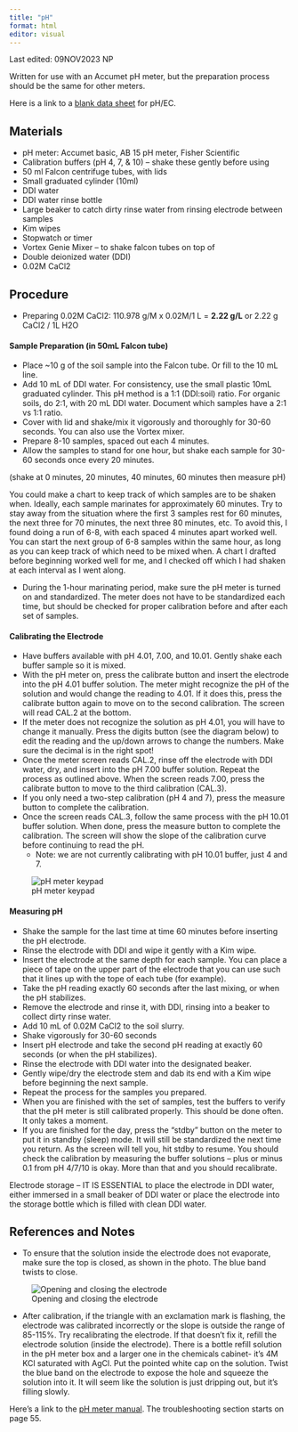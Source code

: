 ```yaml
---
title: "pH"
format: html
editor: visual
---
```


::: callout-note
Last edited: 09NOV2023 NP


Written for use with an Accumet pH meter, but the preparation process should be the same for other meters.

Here is a link to a [blank data sheet](https://docs.google.com/spreadsheets/d/1P5PqFcmzgwddXPfyeM5ysjDcvJ56EupvhaIyWBJo1t8/edit?usp=sharing) for pH/EC. 
:::

## Materials

-   pH meter: Accumet basic, AB 15 pH meter, Fisher Scientific
-   Calibration buffers (pH 4, 7, & 10) -- shake these gently before using
-   50 ml Falcon centrifuge tubes, with lids
-   Small graduated cylinder (10ml)
-   DDI water
-   DDI water rinse bottle
-   Large beaker to catch dirty rinse water from rinsing electrode between samples
-   Kim wipes
-   Stopwatch or timer
-   Vortex Genie Mixer -- to shake falcon tubes on top of
-   Double deionized water (DDI)
-   0.02M CaCl2

## Procedure

-   Preparing 0.02M CaCl2: 110.978 g/M x 0.02M/1 L = **2.22 g/L** or 2.22 g CaCl2 / 1L H2O

#### Sample Preparation (in 50mL Falcon tube)

- Place ~10 g of the soil sample into the Falcon tube. Or fill to the 10 mL line.
- Add 10 mL of DDI water. For consistency, use the small plastic 10mL graduated cylinder. This pH method is a 1:1 (DDI:soil) ratio. For organic soils, do 2:1, with 20 mL DDI water. Document which samples have a 2:1 vs 1:1 ratio.
- Cover with lid and shake/mix it vigorously and thoroughly for 30-60 seconds. You can also use the Vortex mixer.
- Prepare 8-10 samples, spaced out each 4 minutes.
- Allow the samples to stand for one hour, but shake each sample for 30-60 seconds once every 20 minutes.

:::callout-note
(shake at 0 minutes, 20 minutes, 40 minutes, 60 minutes then measure pH)

You could make a chart to keep track of which samples are to be shaken when. Ideally, each sample marinates for approximately 60 minutes. Try to stay away from the situation where the first 3 samples rest for 60 minutes, the next three for 70 minutes, the next three 80 minutes, etc. To avoid this, I found doing a run of 6-8, with each spaced 4 minutes apart worked well. You can start the next group of 6-8 samples within the same hour, as long as you can keep track of which need to be mixed when. A chart I drafted before beginning worked well for me, and I checked off which I had shaken at each interval as I went along.
:::

- During the 1-hour marinating period, make sure the pH meter is turned on and standardized. The meter does not have to be standardized each time, but should be checked for proper calibration before and after each set of samples.

#### Calibrating the Electrode
- Have buffers available with pH 4.01, 7.00, and 10.01. Gently shake each buffer sample so it is mixed.
- With the pH meter on, press the calibrate button and insert the electrode into the pH 4.01 buffer solution. The meter might recognize the pH of the solution and would change the reading to 4.01. If it does this, press the calibrate button again to move on to the second calibration. The screen will read CAL.2 at the bottom.
- If the meter does not recognize the solution as pH 4.01, you will have to change it manually. Press the digits button (see the diagram below) to edit the reading and the up/down arrows to change the numbers. Make sure the decimal is in the right spot!
- Once the meter screen reads CAL.2, rinse off the electrode with DDI water, dry, and insert into the pH 7.00 buffer solution. Repeat the process as outlined above. When the screen reads 7.00, press the calibrate button to move to the third calibration (CAL.3). 
- If you only need a two-step calibration (pH 4 and 7), press the measure button to complete the calibration.
- Once the screen reads CAL.3, follow the same process with the pH 10.01 buffer solution. When done, press the measure button to complete the calibration. The screen will show the slope of the calibration curve before continuing to read the pH.
  - Note: we are not currently calibrating with pH 10.01 buffer, just 4 and 7.

![pH meter keypad](pH1.png){#fig-meterkeypad}

#### Measuring pH
- Shake the sample for the last time at time 60 minutes before inserting the pH electrode.
- Rinse the electrode with DDI and wipe it gently with a Kim wipe.
- Insert the electrode at the same depth for each sample. You can place a piece of tape on the upper part of the electrode that you can use such that it lines up with the tope of each tube (for example).
- Take the pH reading exactly 60 seconds after the last mixing, or when the pH stabilizes.
- Remove the electrode and rinse it, with DDI, rinsing into a beaker to collect dirty rinse water.
- Add 10 mL of 0.02M CaCl2 to the soil slurry.
- Shake vigorously for 30-60 seconds
- Insert pH electrode and take the second pH reading at exactly 60 seconds (or when the pH stabilizes).
- Rinse the electrode with DDI water into the designated beaker.
- Gently wipe/dry the electrode stem and dab its end with a Kim wipe before beginning the next sample.
- Repeat the process for the samples you prepared.
- When you are finished with the set of samples, test the buffers to verify that the pH meter is still calibrated properly. This should be done often. It only takes a moment.
- If you are finished for the day, press the “stdby” button on the meter to put it in standby (sleep) mode. It will still be standardized the next time you return. As the screen will tell you, hit stdby to resume. You should check the calibration by measuring the buffer solutions – plus or minus 0.1 from pH 4/7/10 is okay. More than that and you should recalibrate.

:::callout-note
Electrode storage – IT IS ESSENTIAL to place the electrode in DDI water, either immersed in a small beaker of DDI water or place the electrode into the storage bottle which is filled with clean DDI water.
:::


## References and Notes
- To ensure that the solution inside the electrode does not evaporate, make sure the top is closed, as shown in the photo. The blue band twists to close.

![Opening and closing the electrode](pH2.png){#fig-pHelectrode}

- After calibration, if the triangle with an exclamation mark is flashing, the electrode was calibrated incorrectly or the slope is outside the range of 85-115%. Try recalibrating the electrode. If that doesn’t fix it, refill the electrode solution (inside the electrode). There is a bottle refill solution in the pH meter box and a larger one in the chemicals cabinet- it’s 4M KCl saturated with AgCl. Put the pointed white cap on the solution. Twist the blue band on the electrode to expose the hole and squeeze the solution into it. It will seem like the solution is just dripping out, but it’s filling slowly. 

Here’s a link to the [pH meter manual](https://static.thermoscientific.com/images/D01188~.pdf). The troubleshooting section starts on page 55.
